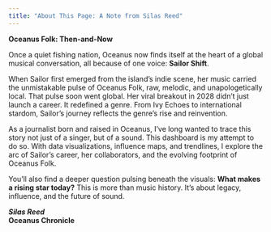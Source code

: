 ---
title: "About This Page: A Note from Silas Reed"
---

**Oceanus Folk: Then-and-Now**

Once a quiet fishing nation, Oceanus now finds itself at the heart of a global musical conversation, all because of one voice: **Sailor Shift**.

When Sailor first emerged from the island’s indie scene, her music carried the unmistakable pulse of Oceanus Folk, raw, melodic, and unapologetically local. That pulse soon went global. Her viral breakout in 2028 didn’t just launch a career. It redefined a genre. From Ivy Echoes to international stardom, Sailor’s journey reflects the genre’s rise and reinvention.

As a journalist born and raised in Oceanus, I’ve long wanted to trace this story not just of a singer, but of a sound. This dashboard is my attempt to do so. With data visualizations, influence maps, and trendlines, I explore the arc of Sailor’s career, her collaborators, and the evolving footprint of Oceanus Folk.

You’ll also find a deeper question pulsing beneath the visuals: **What makes a rising star today?** This is more than music history. It’s about legacy, influence, and the future of sound.

***Silas Reed***\
**Oceanus Chronicle**
